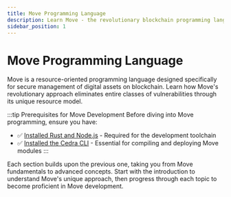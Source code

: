 ```yaml
---
title: Move Programming Language
description: Learn Move - the revolutionary blockchain programming language designed for secure digital asset management
sidebar_position: 1
---
```



# Move Programming Language

Move is a resource-oriented programming language designed specifically for secure management of digital assets on blockchain. Learn how Move's revolutionary approach eliminates entire classes of vulnerabilities through its unique resource model.

:::tip Prerequisites for Move Development
Before diving into Move programming, ensure you have:
- ✅ [Installed Rust and Node.js](/getting-started/libs) - Required for the development toolchain
- ✅ [Installed the Cedra CLI](/getting-started/cli) - Essential for compiling and deploying Move modules
:::


<CardList>
  <CardList.Card
    title="Introduction to Move"
    description="Discover Move's resource-oriented revolution and why it's the future of blockchain programming"
    to="move/introduction"
  />
  <CardList.Card
    title="Basic Syntax and Data Types"
    description="Master Move's syntax fundamentals, data types, structs, and the unique ability system"
    to="move/basics"
  />
  <CardList.Card
    title="Move Modules"
    description="Learn how to organize code into modules, control visibility, and build modular applications"
    to="move/modules"
  />
  <CardList.Card
    title="Functions in Move"
    description="Understand function definitions, parameters, generics, and advanced function patterns"
    to="move/functions"
  />
  <CardList.Card
    title="Control Flow and Logic"
    description="Master conditionals, loops, pattern matching, and control flow in Move programming"
    to="move/flow"
  />
  <CardList.Card
    title="Resource Management"
    description="Deep dive into Move's revolutionary resource model and how it ensures asset safety"
    to="move/resource"
  />
  <CardList.Card
    title="Ownership and References"
    description="Understand Move's ownership model, borrowing, and reference management for safe programming"
    to="move/ownership"
  />
  <CardList.Card
    title="Error Handling"
    description="Learn best practices for handling errors, assertions, and building robust Move applications"
    to="move/errors"
  />
</CardList>

Each section builds upon the previous one, taking you from Move fundamentals to advanced concepts. Start with the introduction to understand Move's unique approach, then progress through each topic to become proficient in Move development.